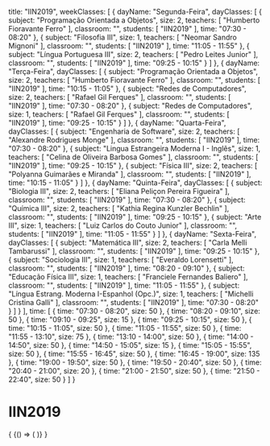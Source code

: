   title: "IIN2019",
  weekClasses: [
    {
      dayName: "Segunda-Feira",
      dayClasses: [
        {
          subject: "Programação Orientada a Objetos",
          size: 2,
          teachers: [
            "Humberto Fioravante Ferro"
          ],
          classroom: "",
          students: [
            "IIN2019"
          ],
          time: "07:30 - 08:20"
        },
        {
          subject: "Filosofia III",
          size: 1,
          teachers: [
            "Neomar Sandro Mignoni"
          ],
          classroom: "",
          students: [
            "IIN2019"
          ],
          time: "11:05 - 11:55"
        },
        {
          subject: "Língua Portuguesa III",
          size: 2,
          teachers: [
            "Pedro Leites Junior"
          ],
          classroom: "",
          students: [
            "IIN2019"
          ],
          time: "09:25 - 10:15"
        }
      ]
    },
    {
      dayName: "Terça-Feira",
      dayClasses: [
        {
          subject: "Programação Orientada a Objetos",
          size: 2,
          teachers: [
            "Humberto Fioravante Ferro"
          ],
          classroom: "",
          students: [
            "IIN2019"
          ],
          time: "10:15 - 11:05"
        },
        {
          subject: "Redes de Computadores",
          size: 2,
          teachers: [
            "Rafael Gil Ferques"
          ],
          classroom: "",
          students: [
            "IIN2019"
          ],
          time: "07:30 - 08:20"
        },
        {
          subject: "Redes de Computadores",
          size: 1,
          teachers: [
            "Rafael Gil Ferques"
          ],
          classroom: "",
          students: [
            "IIN2019"
          ],
          time: "09:25 - 10:15"
        }
      ]
    },
    {
      dayName: "Quarta-Feira",
      dayClasses: [
        {
          subject: "Engenharia de Software",
          size: 2,
          teachers: [
            "Alexandre Rodrigues Monge"
          ],
          classroom: "",
          students: [
            "IIN2019"
          ],
          time: "07:30 - 08:20"
        },
        {
          subject: "Lingua Estrangeira Moderna I - Inglês",
          size: 1,
          teachers: [
            "Celina de Oliveira Barbosa Gomes"
          ],
          classroom: "",
          students: [
            "IIN2019"
          ],
          time: "09:25 - 10:15"
        },
        {
          subject: "Física III",
          size: 2,
          teachers: [
            "Polyanna Guimarães e Miranda"
          ],
          classroom: "",
          students: [
            "IIN2019"
          ],
          time: "10:15 - 11:05"
        }
      ]
    },
    {
      dayName: "Quinta-Feira",
      dayClasses: [
        {
          subject: "Biologia III",
          size: 2,
          teachers: [
            "Eliana Peliçon Pereira Figueira"
          ],
          classroom: "",
          students: [
            "IIN2019"
          ],
          time: "07:30 - 08:20"
        },
        {
          subject: "Química III",
          size: 2,
          teachers: [
            "Kathia Regina Kunzler Bechlin"
          ],
          classroom: "",
          students: [
            "IIN2019"
          ],
          time: "09:25 - 10:15"
        },
        {
          subject: "Arte III",
          size: 1,
          teachers: [
            "Luiz Carlos do Couto Junior"
          ],
          classroom: "",
          students: [
            "IIN2019"
          ],
          time: "11:05 - 11:55"
        }
      ]
    },
    {
      dayName: "Sexta-Feira",
      dayClasses: [
        {
          subject: "Matemática III",
          size: 2,
          teachers: [
            "Carla Melli Tambarussi"
          ],
          classroom: "",
          students: [
            "IIN2019"
          ],
          time: "09:25 - 10:15"
        },
        {
          subject: "Sociologia III",
          size: 1,
          teachers: [
            "Everaldo Lorensetti"
          ],
          classroom: "",
          students: [
            "IIN2019"
          ],
          time: "08:20 - 09:10"
        },
        {
          subject: "Educação Física III",
          size: 1,
          teachers: [
            "Franciele Fernandes Baliero"
          ],
          classroom: "",
          students: [
            "IIN2019"
          ],
          time: "11:05 - 11:55"
        },
        {
          subject: "Língua Estrang. Moderna I-Espanhol (Opc.)",
          size: 1,
          teachers: [
            "Michelli Cristina Galli"
          ],
          classroom: "",
          students: [
            "IIN2019"
          ],
          time: "07:30 - 08:20"
        }
      ]
    }
  ],
  time: [
    {
      time: "07:30 - 08:20",
      size: 50
    },
    {
      time: "08:20 - 09:10",
      size: 50
    },
    {
      time: "09:10 - 09:25",
      size: 15
    },
    {
      time: "09:25 - 10:15",
      size: 50
    },
    {
      time: "10:15 - 11:05",
      size: 50
    },
    {
      time: "11:05 - 11:55",
      size: 50
    },
    {
      time: "11:55 - 13:10",
      size: 75
    },
    {
      time: "13:10 - 14:00",
      size: 50
    },
    {
      time: "14:00 - 14:50",
      size: 50
    },
    {
      time: "14:50 - 15:05",
      size: 15
    },
    {
      time: "15:05 - 15:55",
      size: 50
    },
    {
      time: "15:55 - 16:45",
      size: 50
    },
    {
      time: "16:45 - 19:00",
      size: 135
    },
    {
      time: "19:00 - 19:50",
      size: 50
    },
    {
      time: "19:50 - 20:40",
      size: 50
    },
    {
      time: "20:40 - 21:00",
      size: 20
    },
    {
      time: "21:00 - 21:50",
      size: 50
    },
    {
      time: "21:50 - 22:40",
      size: 50
    }
  ]
}

# IIN2019

<div>
  {
    <BrowserOnly>
      {() => (
        <Grid
          title={data.title}
          weekClasses={data.weekClasses}
          time={data.time}
        />
      )}
    </BrowserOnly>
  }
</div>
